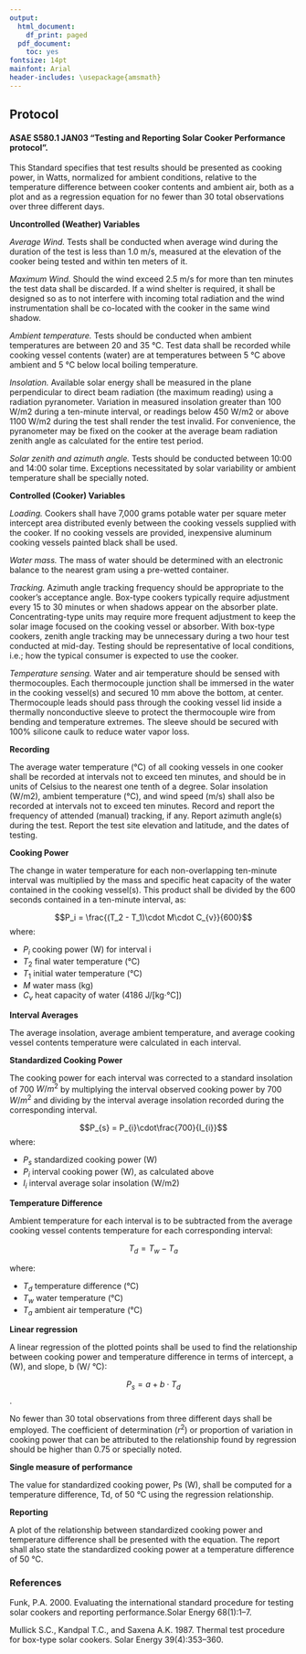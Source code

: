 ```yaml
---
output:
  html_document:
    df_print: paged
  pdf_document:
    toc: yes
fontsize: 14pt
mainfont: Arial
header-includes: \usepackage{amsmath}
---
```


## Protocol

#### ASAE S580.1 JAN03 "Testing and Reporting Solar Cooker Performance protocol".

This Standard specifies that test results should be presented as cooking power, in Watts, normalized for ambient conditions, relative to the temperature difference between cooker contents and ambient air, both as a plot and as a regression equation for no fewer than 30 total observations over three different days.

**Uncontrolled (Weather) Variables**

_Average Wind._ Tests shall be conducted when average wind during the duration of the test is less than 1.0 m/s, measured at the elevation of the cooker being tested and within ten meters of it.

_Maximum Wind._ Should the wind exceed 2.5 m/s for more than ten minutes the test data shall be discarded. If a wind shelter is required, it shall be designed so as to not interfere with incoming total radiation and the wind instrumentation shall be co-located with the cooker in the same wind shadow.

_Ambient temperature._ Tests should be conducted when ambient temperatures are between 20 and 35 °C. Test data shall be recorded while cooking vessel contents (water) are at temperatures between 5 °C above ambient and 5 °C below local boiling temperature.

_Insolation._ Available solar energy shall be measured in the plane perpendicular to direct beam radiation (the maximum reading) using a radiation pyranometer. Variation in measured insolation greater than 100 W/m2 during a ten-minute interval, or readings below 450 W/m2 or above 1100 W/m2 during the test shall render the test invalid. For convenience, the pyranometer may be fixed on the cooker at the average beam radiation zenith angle as calculated for the entire test period.

_Solar zenith and azimuth angle._ Tests should be conducted between 10:00 and 14:00 solar time. Exceptions necessitated by solar variability or ambient temperature shall be specially noted.

**Controlled (Cooker) Variables**

_Loading._ Cookers shall have 7,000 grams potable water per square meter intercept area distributed evenly between the cooking vessels supplied with the cooker. If no cooking vessels are provided, inexpensive aluminum cooking vessels painted black shall be used.

_Water mass._ The mass of water should be determined with an electronic balance to the nearest gram using a pre-wetted container.

_Tracking._ Azimuth angle tracking frequency should be appropriate to the cooker’s acceptance angle. Box-type cookers typically require adjustment every 15 to 30 minutes or when shadows appear on the absorber plate. Concentrating-type units may require more frequent adjustment to keep the solar image focused on the cooking vessel or absorber. With box-type cookers, zenith angle tracking may be unnecessary during a two hour test conducted at mid-day. Testing should be representative of local conditions, i.e.; how the typical consumer is expected to use the cooker.

_Temperature sensing._ Water and air temperature should be sensed with thermocouples. Each thermocouple junction shall be immersed in the water in the cooking vessel(s) and secured 10 mm above the bottom, at center. Thermocouple leads should pass through the cooking vessel lid inside a thermally nonconductive sleeve to protect the thermocouple wire from bending and temperature extremes. The sleeve should be secured with 100% silicone caulk to reduce water vapor loss.

**Recording**

The average water temperature (°C) of all cooking vessels in one cooker shall be recorded at intervals not to exceed ten minutes, and should be in units of Celsius to the nearest one tenth of a degree. Solar insolation (W/m2), ambient temperature (°C), and wind speed (m/s) shall also be recorded at intervals not to exceed ten minutes. Record and report the frequency of attended (manual) tracking, if any. Report azimuth angle(s) during the test. Report the test site elevation and latitude, and the dates of testing.

**Cooking Power**

The change in water temperature for each non-overlapping ten-minute interval was multiplied by the mass and specific heat capacity of the water contained in the cooking vessel(s). This product shall be divided by the 600 seconds contained in a ten-minute interval, as:

$$P_i = \frac{(T_2 - T_1)\cdot M\cdot C_{v}}{600}$$ where:

- $P_{i}$ cooking power (W) for interval i
- $T_2$ final water temperature (°C)
- $T_1$ initial water temperature (°C)
- $M$ water mass (kg)
- $C_{v}$ heat capacity of water (4186 J/[kg·°C])

**Interval Averages**

The average insolation, average ambient temperature, and average cooking vessel contents temperature were calculated in each interval.

**Standardized Cooking Power**

The cooking power for each interval was corrected to a standard insolation of 700 $W/m^2$ by multiplying the interval observed cooking power by 700 $W/m^2$ and dividing by the interval average insolation recorded during the corresponding interval.

$$P_{s} = P_{i}\cdot\frac{700}{I_{i}}$$ where:

- $P_{s}$ standardized cooking power (W)
- $P_{i}$ interval cooking power (W), as calculated above
- $I_{i}$ interval average solar insolation (W/m2)

**Temperature Difference**

Ambient temperature for each interval is to be subtracted from the average cooking vessel contents temperature for each corresponding interval:

$$T_{d} = T_{w} - T_{a}$$

where:

- $T_{d}$ temperature difference (°C)
- $T_{w}$ water temperature (°C)
- $T_{a}$ ambient air temperature (°C)

**Linear regression**

A linear regression of the plotted points shall be used to find the relationship between cooking power and temperature difference in terms of intercept, a (W), and slope, b (W/ °C):

$$P_{s} = a + b \cdot T_{d}$$.

No fewer than 30 total observations from three different days shall be employed. The coefficient of determination ($r^2$) or proportion of variation in cooking power that can be attributed to the relationship found by regression should be higher than 0.75 or specially noted.

**Single measure of performance**

The value for standardized cooking power, Ps (W), shall be computed for a temperature difference, Td, of 50 °C using the regression relationship.

**Reporting**

A plot of the relationship between standardized cooking power and temperature difference shall be presented with the equation. The report shall also state the standardized cooking power at a temperature difference of 50 °C.

### References

Funk, P.A. 2000. Evaluating the international standard procedure for testing solar cookers and reporting performance.Solar Energy 68(1):1--7.

Mullick S.C., Kandpal T.C., and Saxena A.K. 1987. Thermal test procedure for box-type solar cookers. Solar Energy 39(4):353--360.
